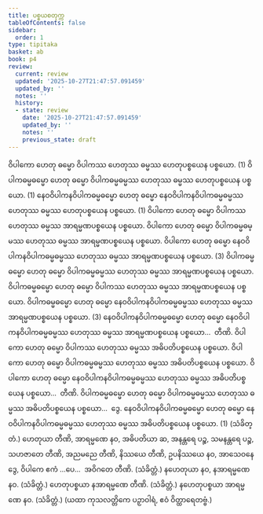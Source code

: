 ```yaml
---
title: ပစ္စယစတုက္က
tableOfContents: false
sidebar:
  order: 1
type: tipitaka
basket: ab
book: p4
review:
  current: review
  updated: '2025-10-27T21:47:57.091459'
  updated_by: ''
  notes: ''
  history:
  - state: review
    date: '2025-10-27T21:47:57.091459'
    updated_by: ''
    notes: ''
    previous_state: draft
---
```



<ReviewStatus review={frontmatter.review} showDetails={true} />

<HypothesisAnnotation frontmatter={frontmatter} />

<DynamicBreadcrumb />

<Division number="39" book="p4" e="ch" v="39" p="480">

<Paragraph number="128" book="p4">
ဝိပါကော ဟေတု ဓမ္မော ဝိပါကဿ ဟေတုဿ ဓမ္မဿ ဟေတုပစ္စယေန ပစ္စယော. (1)
</Paragraph>

<Paragraph number="129" book="p4">
ဝိပါကဓမ္မဓမ္မော ဟေတု ဓမ္မော ဝိပါကဓမ္မဓမ္မဿ ဟေတုဿ ဓမ္မဿ ဟေတုပစ္စယေန ပစ္စယော. (1)
</Paragraph>

<Paragraph number="130" book="p4">
နေဝဝိပါကနဝိပါကဓမ္မဓမ္မော ဟေတု ဓမ္မော နေဝဝိပါကနဝိပါကဓမ္မဓမ္မဿ ဟေတုဿ ဓမ္မဿ ဟေတုပစ္စယေန ပစ္စယော. (1)
</Paragraph>

</Division>
<Division number="40" book="p4" e="ch" v="39" p="480">

<Paragraph number="131" book="p4">
ဝိပါကော ဟေတု ဓမ္မော ဝိပါကဿ ဟေတုဿ ဓမ္မဿ အာရမ္မဏပစ္စယေန ပစ္စယော. ဝိပါကော ဟေတု ဓမ္မော ဝိပါကဓမ္မဓမ္မဿ ဟေတုဿ ဓမ္မဿ အာရမ္မဏပစ္စယေန ပစ္စယော. ဝိပါကော ဟေတု ဓမ္မော နေဝဝိပါကနဝိပါကဓမ္မဓမ္မဿ ဟေတုဿ ဓမ္မဿ အာရမ္မဏပစ္စယေန ပစ္စယော. (3)
</Paragraph>

<Paragraph number="132" book="p4">
ဝိပါကဓမ္မဓမ္မော ဟေတု ဓမ္မော ဝိပါကဓမ္မဓမ္မဿ ဟေတုဿ ဓမ္မဿ အာရမ္မဏပစ္စယေန ပစ္စယော. ဝိပါကဓမ္မဓမ္မော ဟေတု ဓမ္မော ဝိပါကဿ ဟေတုဿ ဓမ္မဿ အာရမ္မဏပစ္စယေန ပစ္စယော. ဝိပါကဓမ္မဓမ္မော ဟေတု ဓမ္မော နေဝဝိပါကနဝိပါကဓမ္မဓမ္မဿ ဟေတုဿ ဓမ္မဿ အာရမ္မဏပစ္စယေန ပစ္စယော. (3)
</Paragraph>

<Paragraph number="133" book="p4">
နေဝဝိပါကနဝိပါကဓမ္မဓမ္မော ဟေတု ဓမ္မော နေဝဝိပါကနဝိပါကဓမ္မဓမ္မဿ ဟေတုဿ ဓမ္မဿ အာရမ္မဏပစ္စယေန ပစ္စယော…  တီဏိ.
</Paragraph>

</Division>
<Division number="41" book="p4" e="ch" v="39" p="480">

<Paragraph number="134" book="p4">
ဝိပါကော ဟေတု ဓမ္မော ဝိပါကဿ ဟေတုဿ ဓမ္မဿ အဓိပတိပစ္စယေန ပစ္စယော. ဝိပါကော ဟေတု ဓမ္မော ဝိပါကဓမ္မဓမ္မဿ ဟေတုဿ ဓမ္မဿ အဓိပတိပစ္စယေန ပစ္စယော. ဝိပါကော ဟေတု ဓမ္မော နေဝဝိပါကနဝိပါကဓမ္မဓမ္မဿ ဟေတုဿ ဓမ္မဿ အဓိပတိပစ္စယေန ပစ္စယော…  တီဏိ.
</Paragraph>

<Paragraph number="135" book="p4">
ဝိပါကဓမ္မဓမ္မော ဟေတု ဓမ္မော ဝိပါကဓမ္မဓမ္မဿ ဟေတုဿ ဓမ္မဿ အဓိပတိပစ္စယေန ပစ္စယော…  ဒွေ.
</Paragraph>

<Paragraph number="136" book="p4">
နေဝဝိပါကနဝိပါကဓမ္မဓမ္မော ဟေတု ဓမ္မော နေဝဝိပါကနဝိပါကဓမ္မဓမ္မဿ ဟေတုဿ ဓမ္မဿ အဓိပတိပစ္စယေန ပစ္စယော. (1) (သံခိတ္တံ.)
</Paragraph>

</Division>
<Division number="42" book="p4" e="ch" v="39" p="481">

<Paragraph number="137" book="p4">
ဟေတုယာ တီဏိ, အာရမ္မဏေ နဝ, အဓိပတိယာ ဆ, အနန္တရေ ပဉ္စ, သမနန္တရေ ပဉ္စ, သဟဇာတေ တီဏိ, အညမညေ တီဏိ, နိဿယေ တီဏိ, ဥပနိဿယေ နဝ, အာသေဝနေ ဒွေ, ဝိပါကေ ဧကံ …ပေ…  အဝိဂတေ တီဏိ. (သံခိတ္တံ.)
</Paragraph>

<Paragraph number="138" book="p4">
နဟေတုယာ နဝ, နအာရမ္မဏေ နဝ. (သံခိတ္တံ.)
</Paragraph>

<Paragraph number="139" book="p4">
ဟေတုပစ္စယာ နအာရမ္မဏေ တီဏိ. (သံခိတ္တံ.)
</Paragraph>

<Paragraph number="140" book="p4">
နဟေတုပစ္စယာ အာရမ္မဏေ နဝ. (သံခိတ္တံ.)
</Paragraph>

<Paragraph number="141" book="p4">
(ယထာ ကုသလတ္တိကေ ပဉှာဝါရံ, ဧဝံ ဝိတ္ထာရေတဗ္ဗံ.)
</Paragraph>
</Division>